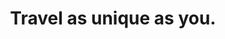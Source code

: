 ---
title: Travel as unique as you.
client: Be Curious
year: 2023
category: ['Web']
tags: ['WordPress', 'PHP']
heroImageUrl: /assets/projects/Be-Curious-Tour-Page-Wonders-of-Scotland.png
images:
    - imageUrl: /assets/projects/Be-Curious-Tour-Page-Wonders-of-Scotland.png
    - imageUrl: /assets/projects/Be-Curious-Tour-Page-Premium-Egypt.png
    - imageUrl: /assets/projects/Be-Curious-Tour-Search.png
---